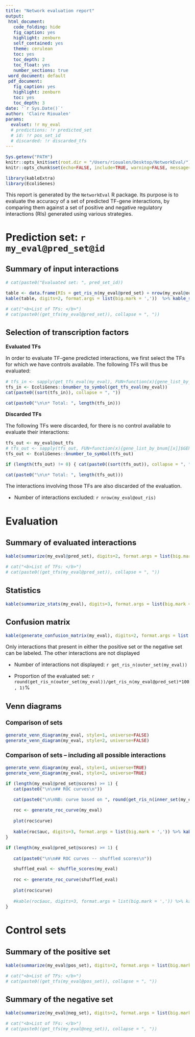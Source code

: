```yaml
---
title: "Network evaluation report"
output:
 html_document:
   code_folding: hide
   fig_caption: yes
   highlight: zenburn
   self_contained: yes
   theme: cerulean
   toc: yes
   toc_depth: 2
   toc_float: yes
   number_sections: true
 word_document: default
 pdf_document:
   fig_caption: yes
   highlight: zenburn
   toc: yes
   toc_depth: 3
date: '`r Sys.Date()`'
author: 'Claire Rioualen'
params:
  evalset: !r my_eval
  # predictions: !r predicted_set
  # id: !r pos_set_id
  # discarded: !r discarded_tfs
---
```



<style type="text/css">

body{ /* Normal  */
      font-size: 16px;
  }
</style>


```r
Sys.getenv("PATH")
knitr::opts_knit$set(root.dir = "/Users/rioualen/Desktop/NetworkEval/")
knitr::opts_chunk$set(echo=FALSE, include=TRUE, warning=FALSE, message=FALSE, results = 'asis')

library(kableExtra)
library(EcoliGenes)
```

This report is generated by the `NetworkEval` R package. Its purpose is to evaluate the accuracy of a set of predicted TF-gene interactions, by comparing them against a set of positive and negative regulatory interactions (RIs) generated using various strategies. 

# Prediction set: `r my_eval@pred_set@id`

## Summary of input interactions

```r
# cat(paste0("Evaluated set: ", pred_set_id))

table <- data.frame(RIs = get_ris_n(my_eval@pred_set) + nrow(my_eval@out_ris), TFs = get_tfs_n(my_eval@pred_set) + length(my_eval@out_tfs))
kable(table, digits=2, format.args = list(big.mark = ','))  %>% kable_styling(full_width = F, font_size = 20)

# cat("<b>List of TFs: </b>")
# cat(paste0((get_tfs(my_eval@pred_set)), collapse = ", "))
```

## Selection of transcription factors

**Evaluated TFs**

In order to evaluate TF-gene predicted interactions, we first select the TFs for which we have controls available. The following TFs will thus be evaluated:

```r
# tfs_in <- sapply(get_tfs_eval(my_eval), FUN=function(x){gene_list_by_bnum[[x]]$GENE_NAME[1]})
tfs_in <- EcoliGenes::bnumber_to_symbol(get_tfs_eval(my_eval))
cat(paste0((sort(tfs_in)), collapse = ", "))

cat(paste0("\n\n* Total: ", length(tfs_in)))

```

**Discarded TFs**

The following TFs were discarded, for there is no control available to evaluate their interactions:

```r
tfs_out <- my_eval@out_tfs
# tfs_out <- sapply(tfs_out, FUN=function(x){gene_list_by_bnum[[x]]$GENE_NAME[1]})
tfs_out <- EcoliGenes::bnumber_to_symbol(tfs_out)

if (length(tfs_out) != 0) { cat(paste0((sort(tfs_out)), collapse = ", ")) }

cat(paste0("\n\n* Total: ", length(tfs_out)))

```

The interactions involving those TFs are also discarded of the evaluation.

* Number of interactions excluded: `r nrow(my_eval@out_ris)`

# Evaluation

## Summary of evaluated interactions

```r

kable(summarize(my_eval@pred_set), digits=2, format.args = list(big.mark = ','))  %>% kable_styling(full_width = F, font_size = 20)

# cat("<b>List of TFs: </b>")
# cat(paste0((get_tfs(my_eval@pred_set)), collapse = ", "))
```

## Statistics 

```r
kable(summarize_stats(my_eval), digits=3, format.args = list(big.mark = ',')) %>% kable_styling(full_width = F, font_size = 20)
```

## Confusion matrix

```r
kable(generate_confusion_matrix(my_eval), digits=2, format.args = list(big.mark = ',')) %>% kable_styling(full_width = F, font_size = 20)
```

Only interactions that present in either the positive set or the negative set can be labeled. The other interactions are not displayed

* Number of interactions not displayed: `r get_ris_n(outer_set(my_eval))`

* Proportion of the evaluated set: `r round(get_ris_n(outer_set(my_eval))/get_ris_n(my_eval@pred_set)*100, 1)`%

## Venn diagrams

### Comparison of sets

```r
generate_venn_diagram(my_eval, style=1, universe=FALSE)
generate_venn_diagram(my_eval, style=2, universe=FALSE)
```

### Comparison of sets -- including all possible interactions

```r
generate_venn_diagram(my_eval, style=1, universe=TRUE)
generate_venn_diagram(my_eval, style=2, universe=TRUE)
```

```r

if (length(my_eval@pred_set@scores) >= 1) {
   cat(paste0("\n\n## ROC curves\n"))

   cat(paste0("\n\nNB: curve based on ", round(get_ris_n(inner_set(my_eval))/get_ris_n(my_eval@pred_set)*100, 1), "% of the data.\n\n"))

   roc <- generate_roc_curve(my_eval)
   
   plot(roc$curve)
   
   kable(roc$auc, digits=3, format.args = list(big.mark = ',')) %>% kable_styling(full_width = F, font_size = 12, bootstrap_options = c("striped", "hover"))
}

if (length(my_eval@pred_set@scores) >= 1) {
      
   cat(paste0("\n\n## ROC curves -- shuffled scores\n"))

   shuffled_eval <- shuffle_scores(my_eval)
   
   roc <- generate_roc_curve(shuffled_eval)
   
   plot(roc$curve)
   
   #kable(roc$auc, digits=3, format.args = list(big.mark = ',')) %>% kable_styling(full_width = F, font_size = 12, bootstrap_options = c("striped", "hover"))
}
```

# Control sets

## Summary of the positive set

```r
kable(summarize(my_eval@pos_set), digits=2, format.args = list(big.mark = ',')) %>% kable_styling(full_width = F, font_size = 20)

# cat("<b>List of TFs: </b>")
# cat(paste0((get_tfs(my_eval@pos_set)), collapse = ", "))
```

## Summary of the negative set

```r
kable(summarize(my_eval@neg_set), digits=2, format.args = list(big.mark = ',')) %>% kable_styling(full_width = F, font_size = 20)

# cat("<b>List of TFs: </b>")
# cat(paste0((get_tfs(my_eval@neg_set)), collapse = ", "))
```

